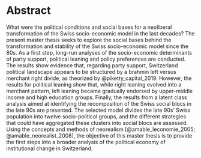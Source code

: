 # Abstract {.unnumbered}

What were the political conditions and social bases for a neoliberal transformation of the Swiss socio-economic model in the last decades? The present master thesis seeks to explore the social bases behind the transformation and stability of the Swiss socio-economic model since the 80s. As a first step, long-run analyses of the socio-economic determinants of party support, political leaning and policy preferences are conducted. The results show evidence that, regarding party support, Switzerland political landscape appears to be structured by a brahmin left versus merchant right divide, as theorized by @piketty_capital_2019. However, the results for political leaning show that, while right leaning evolved into a merchant pattern, left leaning became gradually endorsed by upper-middle income and high education groups. Finally, the results from a latent class analysis aimed at identifying the recomposition of the Swiss social blocs in the late 90s are presented. The selected model divides the late 90s' Swiss population into twelve socio-political groups, and the different strategies that could have aggregated these clusters into social blocs are assessed. Using the concepts and methods of neorealism [@amable_leconomie_2005; @amable_neorealist_2008], the objective of this master thesis is to provide the first steps into a broader analysis of the political economy of institutional change in Switzerland.



